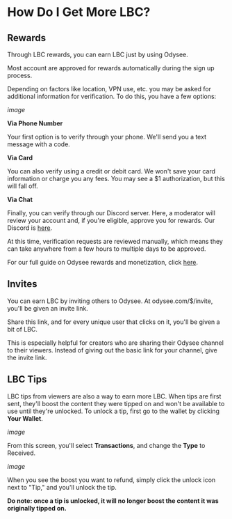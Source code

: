 # How Do I Get More LBC?

## Rewards

Through LBC rewards, you can earn LBC just by using Odysee.

Most account are approved for rewards automatically during the sign up process.

Depending on factors like location, VPN use, etc. you may be asked for additional information for verification. To do this, you have a few options:

*image*

**Via Phone Number**

Your first option is to verify through your phone. We'll send you a text message with a code.

**Via Card** 

You can also verify using a credit or debit card. We won't save your card information or charge you any fees. You may see a $1 authorization, but this will fall off.

**Via Chat**

Finally, you can verify through our Discord server. Here, a moderator will review your account and, if you're eligible, approve you for rewards. Our Discord is [here](https://discord.com/invite/sWedwsNWjX).

At this time, verification requests are reviewed manually, which means they can take anywhere from a few hours to multiple days to be approved.

For our full guide on Odysee rewards and monetization, click [here](http://chihuahuaspin.com).

## Invites

You can earn LBC by inviting others to Odysee. At odysee.com/$/invite, you'll be given an invite link.

Share this link, and for every unique user that clicks on it, you'll be given a bit of LBC.

This is especially helpful for creators who are sharing their Odysee channel to their viewers. Instead of giving out the basic link for your channel, give the invite link.

## LBC Tips

LBC tips from viewers are also a way to earn more LBC. When tips are first sent, they'll boost the content they were tipped on and won't be available to use until they're unlocked. To unlock a tip, first go to the wallet by clicking **Your Wallet**.

*image*

From this screen, you'll select **Transactions**, and change the **Type** to Received.

*image*

When you see the boost you want to refund, simply click the unlock icon next to "Tip," and you'll unlock the tip.

**Do note: once a tip is unlocked, it will no longer boost the content it was originally tipped on.**